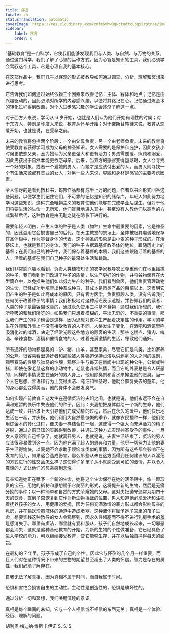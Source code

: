 ```yaml
---
title: 序言
locale: zh
statusTranslation: automatic
coverImage: https://res.cloudinary.com/xmfm6mhw3gwctndtcubgx2rptnae/image/upload/v1740337243/small_cover_educacion_fundamental_a051170f1c.webp
sidebar:
    label: 序言
    order: 0
---
```

“基础教育”是一门科学，它使我们能够发现我们与人类、与自然、与万物的关系。通过这门科学，我们了解了心智的运作方式，因为心智是知识的工具，我们必须学会驾驭这个工具，它是心理自我的基本核心。

在这部作品中，我们几乎以客观的形式被教导如何通过调查、分析、理解和冥想来进行思考。

它告诉我们如何通过始终依赖三个因素来改善记忆：主体、客体和地点；记忆是由兴趣驱动的，因此必须对所学的内容感兴趣，以便将其铭记在心。记忆通过炼金术的转化过程得到改善，对个人进步感兴趣的学生会逐渐了解这一点。

对于西方人来说，学习从 6 岁开始，也就是人们认为他们开始有理性的时候；对于东方人，特别是印度人来说，教育从怀孕开始；对于诺斯替教徒来说，教育从恋爱开始，也就是说，在受孕之前。

未来的教育将包括两个阶段：一个由父母负责，另一个由老师负责。未来的教育将使受教育者获得学习成为父母的神圣知识。女人需要的是保护和庇护，因此女孩小时候更依恋父亲，因为她认为父亲更强大和更有活力；男孩需要爱、照顾和溺爱，因此男孩出于自然本能更依恋母亲。后来，当双方的感官变得堕落时，女人会寻找一个好的对象，或者一个爱她的男人，而她才是应该付出爱的人，而男人则寻找一个有生活来源或有职业的女人；对另一些人来说，容貌和身材是感官的主要考虑因素。

令人惊讶的是看到教科书，每部作品都有成千上万的问题，作者以书面形式回答这些问题，以便学生们记住它们，不可靠的记忆是知识的储存库，年轻人如此努力地学习这些知识，这种完全唯物主义的教育使他们能够在完成学业后谋生，但对于他们将要生活的生命一无所知，他们盲目地进入其中，甚至没有人教他们以高尚的方式繁殖后代，这种教育是由无耻之徒在阴影下进行的。

需要年轻人明白，产生人体的种子是人类（物种）生命中最重要的因素，它是神圣的，因此滥用它会损害自己的后代。在天主教堂的祭坛上，圣体被极其虔诚地保存在圣体柜中，作为基督身体的代表，这个神圣的形象是由小麦的种子形成的。在活祭坛上，也就是我们的身体，我们的种子占据着基督教圣体的地位，跟随历史上的基督；在我们自己的种子中，我们保存着基督的本质，我们这些跟随活着的基督的人，活着的基督在我们自己种子的最深处生活和跳动。

我们非常感兴趣地看到，负责人类植物知识的农学家教导农民尊重他们在地里播撒的种子，我们看到他们改进了种子的质量，以生产更好的作物，并将谷物储存在大型筒仓中，以免损失他们如此努力生产的种子。我们看到兽医，他们负责管理动物的生命，已经成功地培育出种畜或种马，其成本是肉类产品的百倍以上，这表明它们产生的种子是如此高成本的原因。只有官方医学，负责照顾人类，没有告诉我们任何关于改善种子的事情；我们积极地对这种延迟表示遗憾，并告知我们的读者，人类的种子是最容易改善的，通过永久使用三种基本食物：通过我们所想的、我们所呼吸的和我们所吃的。如果我们只想着模糊的、平淡无奇的、不重要的事情，那么我们产生的种子也会是这样，因为思想对这种生产起着决定性的作用。学习的学生在外观和外表上与没有接受教育的人不同，人格发生了变化；在酒吧和酒馆里呼吸消化过的啤酒，决定了经常光顾这些地方的顾客的生活：那些吃糕点、猪肉、啤酒、辛辣食物、酒精和催情食物的人，过着充满激情的生活，导致他们通奸。

所有通奸的动物都是臭的：驴、猪、山羊，甚至家禽，尽管它们是鸟类，比如家养的公鸡。很容易看出通奸者和那些被人类强迫保持贞洁以供剥削的人之间的区别，观察赛马的性腺与驮马的性腺，观察斗牛与每天在新闻中出现的种公牛，公猪或种猪，即使在像老鼠这样的小动物中，老鼠也非常热情，而且它的外表总是令人厌恶的，同样的事情发生在通奸的男人身上，他用除臭剂和香水来掩盖他的恶臭。当一个人在思想、言语和行为上变得贞洁、纯洁和神圣时，他就会恢复失去的童年，他的身心都会变得美丽，他的身体不会散发臭气。

如何实现产前教育？这发生在遵循贞洁的夫妇之间，也就是说，他们永远不会在自满和短暂的快乐中失去他们的种子，因此：夫妻想把身体献给一个新的生命，他们达成一致，并祈求上天引导他们完成受精的过程，然后在永久的爱中，他们快乐地生活在一起，并庆祝，他们利用大自然最慷慨的季节，就像农民播种一样，他们使用炼金术的转化过程，像夫妻一样结合在一起，这使得一个强大而充满活力的精子逃脱，通过之前已知的实践得到改善，并通过这种方式实现神圣受孕的事件，一旦女人意识到自己怀孕了，她就离开男人，也就是说，夫妻生活结束了，贞洁的男人应该很容易做到这一点，因为他充满了超人的恩典和力量，他尽一切努力让他的妻子生活得愉快，以便她不会求助于烦恼或类似的事情，因为所有这些都会影响正在发育的胎儿，如果这会造成伤害，那么那些从未在这方面得到任何建议的人以淫荡的方式进行的性交会怎么样？这使得许多孩子从小就感受到可怕的激情，并以令人震惊的方式让他们的母亲感到羞愧。

母亲知道她正在赋予一个新的生命，她将这个生命保存在她的活圣殿中，像一颗珍贵的宝石，用她的祈祷和思想赋予它美丽的形式，这将提升新的生物，然后是无痛分娩的事件；以一种简单和自然的方式荣耀她的父母。这对夫妇遵守通常为期四十天的饮食，直到子宫恢复到它作为新生物摇篮的位置，男人知道他必须爱抚和注视着抚养孩子的女人，用健康的爱抚，因为任何充满激情的暴力形式都会影响母亲的乳房，并在输送珍贵液体的通道中造成堵塞，这种液体将赋予她子宫里的孩子生命，想要实践这种教导的女人会观察到，因永久性堵塞而不得不进行乳房手术的羞耻感消失了。哪里有贞洁，哪里就有爱和服从，孩子们自然地成长起来，一切邪恶都会消失，这就是这种基础教育的开始，为新的生物的个性做准备，它已经具备了进入学校的能力，可以继续接受教育，使它能够生存，并在以后独自挣得每天的面包。

在最初的 7 年里，孩子形成了自己的个性，因此它与怀孕的几个月一样重要，而且人们对在这种情况下带来的生物的期望甚至超出了人类的怀疑。智力是存在的属性，我们必须了解存在。

自我无法了解真相，因为真相不属于时间，而自我属于时间。

恐惧和害怕会损害自由的主动性。主动性是创造性的，恐惧是破坏性的。

通过分析一切和冥想，我们唤醒沉睡的意识。

真相是每个瞬间的未知，它与一个人相信或不相信的东西无关；真相是一个体验、经历、理解的问题。

胡利奥·梅迪纳·维斯卡伊诺
S. S. S.

